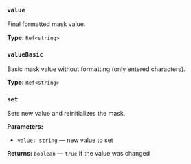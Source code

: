 ### `value`

Final formatted mask value.

**Type:** `Ref<string>`

### `valueBasic`

Basic mask value without formatting (only entered characters).

**Type:** `Ref<string>`

### `set`

Sets new value and reinitializes the mask.

**Parameters:**
- `value: string` — new value to set

**Returns:** `boolean` — `true` if the value was changed

